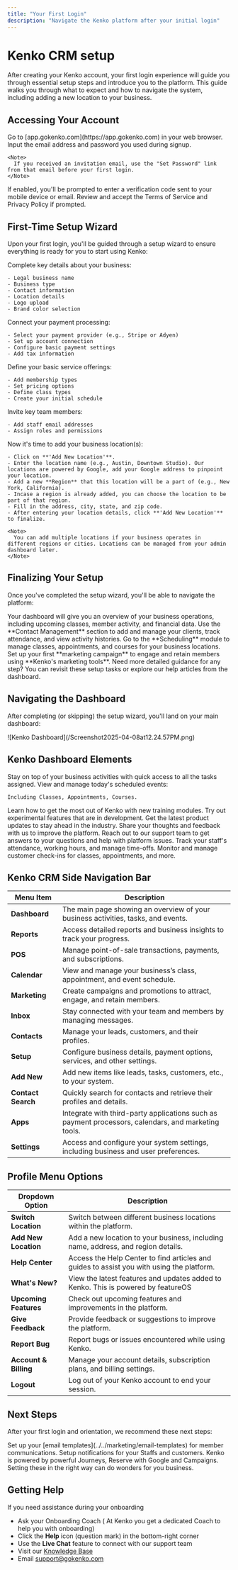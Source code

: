 ```yaml
---
title: "Your First Login"
description: "Navigate the Kenko platform after your initial login"
---
```


# Kenko CRM setup

After creating your Kenko account, your first login experience will guide you through essential setup steps and introduce you to the platform. This guide walks you through what to expect and how to navigate the system, including adding a new location to your business.

## Accessing Your Account

<Steps>
  <Step title="Visit the Login Page">
    Go to [app.gokenko.com](https://app.gokenko.com) in your web browser.
  </Step>
  <Step title="Enter Credentials">
    Input the email address and password you used during signup.

    <Note>
      If you received an invitation email, use the "Set Password" link from that email before your first login.
    </Note>
  </Step>
  <Step title="Two-Factor Authentication">
    If enabled, you'll be prompted to enter a verification code sent to your mobile device or email.
  </Step>
  <Step title="Accept Terms">
    Review and accept the Terms of Service and Privacy Policy if prompted.
  </Step>
</Steps>

## First-Time Setup Wizard

Upon your first login, you'll be guided through a setup wizard to ensure everything is ready for you to start using Kenko:

<AccordionGroup>
  <Accordion title="Business Profile" defaultOpen icon="building">
    Complete key details about your business:

    - Legal business name
    - Business type
    - Contact information
    - Location details
    - Logo upload
    - Brand color selection
  </Accordion>
  <Accordion title="Payment Setup" icon="credit-card">
    Connect your payment processing:

    - Select your payment provider (e.g., Stripe or Adyen)
    - Set up account connection
    - Configure basic payment settings
    - Add tax information
  </Accordion>
  <Accordion title="Service Configuration" icon="tags">
    Define your basic service offerings:

    - Add membership types
    - Set pricing options
    - Define class types
    - Create your initial schedule
  </Accordion>
  <Accordion title="Staff Accounts" icon="user">
    Invite key team members:

    - Add staff email addresses
    - Assign roles and permissions
  </Accordion>
  <Accordion title="Add Your Location" icon="map-pin">
    Now it's time to add your business location(s):

    - Click on **'Add New Location'**.
    - Enter the location name (e.g., Austin, Downtown Studio). Our locations are powered by Google, add your Google address to pinpoint your location.
    - Add a new **Region** that this location will be a part of (e.g., New York, California).
    - Incase a region is already added, you can choose the location to be part of that region.
    - Fill in the address, city, state, and zip code.
    - After entering your location details, click **'Add New Location'** to finalize.

    <Note>
      You can add multiple locations if your business operates in different regions or cities. Locations can be managed from your admin dashboard later.
    </Note>
  </Accordion>
</AccordionGroup>

## Finalizing Your Setup

Once you've completed the setup wizard, you'll be able to navigate the platform:

<Steps>
  <Step title="Access Your Dashboard">
    Your dashboard will give you an overview of your business operations, including upcoming classes, member activity, and financial data.
  </Step>
  <Step title="Manage Customers">
    Use the **Contact Management** section to add and manage your clients, track attendance, and view activity histories.
  </Step>
  <Step title="Setup">
    Go to the **Scheduling** module to manage classes, appointments, and courses for your business locations.
  </Step>
  <Step title="Explore Marketing Tools">
    Set up your first **marketing campaign** to engage and retain members using **Kenko's marketing tools**.
  </Step>
</Steps>

<Note>
  Need more detailed guidance for any step? You can revisit these setup tasks or explore our help articles from the dashboard.
</Note>

## Navigating the Dashboard

After completing (or skipping) the setup wizard, you'll land on your main dashboard:

<Frame>
  ![Kenko Dashboard](/Screenshot2025-04-08at12.24.57PM.png)
</Frame>

## Kenko Dashboard Elements

<CardGroup cols="2">
  <Card title="Tasks" icon="circle-check" href="../../tasks">
    Stay on top of your business activities with quick access to all the tasks assigned.
  </Card>
  <Card title="Events Today" icon="calendar" href="../../scheduling/class-setup">
    View and manage today's scheduled events:

    Including Classes, Appointments, Courses.
  </Card>
</CardGroup>

<CardGroup cols="2">
  <Card title="Kenko Academy" icon="book">
    Learn how to get the most out of Kenko with new training modules.
  </Card>
  <Card title="Explore Beta Features" icon="flask">
    Try out experimental features that are in development.
  </Card>
  <Card title="Product Updates" icon="bell">
    Get the latest product updates to stay ahead in the industry.
  </Card>
  <Card title="Give Feedback" icon="comment-dots">
    Share your thoughts and feedback with us to improve the platform.
  </Card>
</CardGroup>

<CardGroup cols="1">
  <Card title="Contact Support" icon="headset">
    Reach out to our support team to get answers to your questions and help with platform issues.
  </Card>
</CardGroup>

<CardGroup cols="2">
  <Card title="Staff Attendance" icon="user-check" href="../../staff-attendance">
    Track your staff's attendance, working hours, and manage time-offs.
  </Card>
  <Card title="Customer Check-In" icon="person-walking-arrow-right" href="../../customer-check-in">
    Monitor and manage customer check-ins for classes, appointments, and more.
  </Card>
</CardGroup>

## Kenko CRM Side Navigation Bar

| **Menu Item**      | **Description**                                                                                     |
| ------------------ | --------------------------------------------------------------------------------------------------- |
| **Dashboard**      | The main page showing an overview of your business activities, tasks, and events.                   |
| **Reports**        | Access detailed reports and business insights to track your progress.                               |
| **POS**            | Manage point-of-sale transactions, payments, and subscriptions.                                     |
| **Calendar**       | View and manage your business’s class, appointment, and event schedule.                             |
| **Marketing**      | Create campaigns and promotions to attract, engage, and retain members.                             |
| **Inbox**          | Stay connected with your team and members by managing messages.                                     |
| **Contacts**       | Manage your leads, customers, and their profiles.                                                   |
| **Setup**          | Configure business details, payment options, services, and other settings.                          |
| **Add New**        | Add new items like leads, tasks, customers, etc., to your system.                                   |
| **Contact Search** | Quickly search for contacts and retrieve their profiles and details.                                |
| **Apps**           | Integrate with third-party applications such as payment processors, calendars, and marketing tools. |
| **Settings**       | Access and configure your system settings, including business and user preferences.                 |

## Profile Menu Options

| **Dropdown Option**   | **Description**                                                                           |
| --------------------- | ----------------------------------------------------------------------------------------- |
| **Switch Location**   | Switch between different business locations within the platform.                          |
| **Add New Location**  | Add a new location to your business, including name, address, and region details.         |
| **Help Center**       | Access the Help Center to find articles and guides to assist you with using the platform. |
| **What's New?**       | View the latest features and updates added to Kenko. This is powered by featureOS         |
| **Upcoming Features** | Check out upcoming features and improvements in the platform.                             |
| **Give Feedback**     | Provide feedback or suggestions to improve the platform.                                  |
| **Report Bug**        | Report bugs or issues encountered while using Kenko.                                      |
| **Account & Billing** | Manage your account details, subscription plans, and billing settings.                    |
| **Logout**            | Log out of your Kenko account to end your session.                                        |

## Next Steps

After your first login and orientation, we recommend these next steps:

<Steps>
  <Step title="Customize Communications" stepNumber={1}>
    Set up your [email templates](../../marketing/email-templates) for member communications.
  </Step>
  <Step title="Enable Auto-messages" stepNumber={2}>
    Setup notifications for your Staffs and customers.
  </Step>
  <Step title="Setup Marketing efforts">
    Kenko is powered by powerful Journeys, Reserve with Google and Campaigns. Setting these in the right way can do wonders for you business.
  </Step>
</Steps>

## Getting Help

If you need assistance during your onboarding

- Ask your Onboarding Coach ( At Kenko you get a dedicated Coach to help you with onboarding)
- Click the **Help** icon (question mark) in the bottom-right corner
- Use the **Live Chat** feature to connect with our support team
- Visit our [Knowledge Base](https://help.gokenko.com)
- Email [support@gokenko.com](mailto:support@gokenko.com)